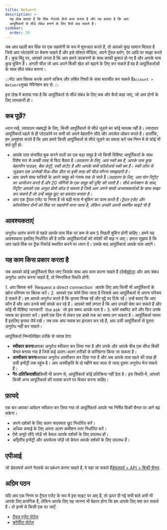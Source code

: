 ```yaml
---
title: Network
description: >-
  यह लेख बताता है कि विंक नेटवर्क कैसे काम करता है और यह बताता है कि आप
  आपूर्तिकर्ता से सीधे संबंध बनाने के लिए कैसे कह सकते हैं।
sidebar:
  order: 10
---
```


जब आप पहली बार विंक पर एक सहयोगी के रूप में शुरुआत करते हैं, तो आपको कुछ सामान मिलता है जिसे आप प्लेटफ़ॉर्म पर बेचना चाहते हैं और इसे सोशल मीडिया, अपने ट्रैवल ब्लॉग, ऐप आदि पर साझा करते हैं।
कुछ बिंदु पर, आपको लगता है कि आप हमारे उपकरणों के साथ काफी कुशल हो गए हैं और आपके पास कुछ बुकिंग हैं।
अगली चीज़ जो आप अपने बिक्री खेल को बढ़ाने के लिए कर सकते हैं वह है आपूर्तिकर्ताओं के साथ सीधे संबंध बनाना।

:::नोट
आप क्लिक करके अपने सक्रिय और लंबित रिश्तों के साथ बातचीत कर सकते हैं`Account > Network`मुख्य नेविगेशन बार से.
:::

इस लेख में बताया गया है कि आपूर्तिकर्ता से सीधे संबंध के लिए कब और कैसे कहा जाए, जो आप दोनों के लिए लाभकारी हो।

## कब पूछें?

ध्यान रखें, ज़्यादातर सहबद्धों के लिए, किसी आपूर्तिकर्ता से सीधे जुड़ने का कोई मतलब नहीं है। ज़्यादातर आपूर्तिकर्ता पहले से ही प्लेटफ़ॉर्म पर सभी को अपने बेहतरीन सौदे और अपसेल ऑफ़र करते हैं। हालाँकि, हम अनुशंसा करते हैं कि आप हमारे किसी आपूर्तिकर्ता से सीधे जुड़ने का प्रयास करें जब निम्न में से कोई भी शर्त पूरी हो:

* आपके पास संभावित बुक करने वालों का एक बड़ा समूह है जो किसी विशिष्ट आपूर्तिकर्ता के साथ विशेष रूप से अच्छी तरह से फिट बैठता है।*उदाहरण के लिए, आप स्की बम हैं, आपके पास कुछ बेहतरीन पाउडर, बैक कंट्री, स्की कंटेंट है और आपके सभी फ़ॉलोअर्स स्की बम हैं। स्की लॉज से जुड़कर एक अनोखी मिड-वीक डील या इसी तरह की चीज़ माँगना समझदारी है।*
* आप अपने साथ यात्रियों के अपने समूह को गंतव्य तक ले जाते हैं।*उदाहरण के लिए, आप योग रिट्रीट का आयोजन करते हैं और 20 योगियों के एक समूह की पुष्टि की जाती है। सीधे कनेक्शन के साथ, रिट्रीट आपको एक अनूठा प्रोमो कोड दे सकता है जिसे आप अपने साथी अभ्यासकर्ताओं के साथ साझा कर सकते हैं जो उन्हें समूह छूट का हकदार बनाता है।*
* आप एक ट्रैवल एजेंट या निगम हैं जो बड़ी मात्रा में बुकिंग का काम करते हैं।*ट्रैवल एजेंट और कॉरपोरेशन दोनों को विंक पर सहयोगी माना जाता है, लेकिन उनकी अपनी समर्पित साइटें भी हैं*

## आवश्यकताएं

अनुरोध आरंभ करने से पहले आपके पास विंक पर कम से कम 5 पिछली बुकिंग होनी चाहिए। हमने यह आवश्यकता इसलिए निर्धारित की है ताकि आपूर्तिकर्ताओं को संदेशों की बाढ़ न आए। हमारा सुझाव है कि आप पहले विंक पर ट्रैक रिकॉर्ड स्थापित करने पर ध्यान दें। उसके बाद आपूर्तिकर्ता आपके पास आएंगे।

## यह काम किस प्रकार करता है

जब आपको कोई आपूर्तिकर्ता मिल जाए जिसके साथ आप काम करना चाहते हैं (देखें[खोज](/studio/search/)) और आप संबंध अनुरोध आरंभ करना चाहते हैं, तो निम्नांकित स्थिति होगी:

<Steps>
  1. आप क्लिक करें `Request a direct connection` आपके लिए आए किसी भी आपूर्तिकर्ता के खोज परिणाम पर क्लिक करें।
  2. आपको एक फॉर्म दिया जाता है जिससे आप आपूर्तिकर्ता से अपना परिचय दे सकते हैं। हम आपसे अनुरोध करते हैं कि कृपया विनम्र रहें और मुद्दे पर टिके रहें। उन्हें बताएं कि आप कौन हैं और आप उनसे क्यों संपर्क कर रहे हैं। आपको क्यों लगता है कि आप उनकी सेवा कर सकते हैं और कोई भी विशिष्ट जानकारी `the ask` जो इस समय आपके पास है।
  3. फॉर्म सबमिट करें और फिर उनके जवाब का इंतज़ार करें। इसमें एक दिन से लेकर एक हफ़्ते तक का समय लग सकता है। आपूर्तिकर्ता व्यस्त हैं इसलिए कृपया धैर्य रखें। जब तक आप जवाब का इंतज़ार कर रहे हैं, आप उसी आपूर्तिकर्ता से दूसरा अनुरोध नहीं कर सकते।
</Steps>


आपूर्तिकर्ता निम्नलिखित तरीके से जवाब देगा:

* **स्वीकार करना**आपका अनुरोध स्वीकार कर लिया गया है और उनके और आपके बीच एक सीधा बिक्री चैनल बनाया गया है जिसे कई अलग-अलग तरीकों से कॉन्फ़िगर किया जा सकता है।
* **अस्वीकार करना**आपका अनुरोध अस्वीकार कर दिया गया है और अब आपके पास पहले की तरह ही उसी इन्वेंट्री तक पहुंच है। आप अस्वीकृति के दो महीने बाद जल्द से जल्द दूसरा अनुरोध भेज सकते हैं।
* **गैर-प्रतिक्रियाशील**किसी भी कारण से, आपूर्तिकर्ता कोई प्रतिक्रिया नहीं देता है। इस स्थिति में, आपको किसी अन्य आपूर्तिकर्ता की तलाश करने पर विचार करना चाहिए।

## फ़ायदे

एक बार आपका आवेदन स्वीकार कर लिया गया तो आपूर्तिकर्ता आपके नव निर्मित बिक्री चैनल पर आगे बढ़ सकेगा।

* अपने दर्शकों के लिए अलग सदस्यता छूट निर्धारित करें।
* अधिक कमाई के लिए अपना अलग कमीशन स्तर निर्धारित करें।
* ऐसे अनूठे सौदे जोड़ें जो केवल आपके दर्शकों के लिए उपलब्ध हों।
* अद्वितीय इन्वेंट्री और अपसेल्स जोड़ें जो केवल आपके दर्शकों के लिए उपलब्ध हैं।

## एपीआई

जो डेवलपर्स अपने नेटवर्क का प्रबंधन करना चाहते हैं, वे यहां जा सकते हैं[डेवलपर्स > API > बिक्री चैनल](/developers/apis/#sales-channel-api).

## अग्रिम पठन

यदि आप एक निगम या ट्रैवल एजेंट के रूप में इस साइट पर आए हैं, तो ऊपर दी गई सभी बातें अभी भी आपके लिए प्रासंगिक हैं, लेकिन आपके लिए यह जानना भी बेहतर होगा कि हम आपके लिए क्या कर सकते हैं। तो इनमें से किसी एक पर जाएँ:

* [ट्रैवल एजेंट पोर्टल](/travel-agent/what-is-agent/)
* [कॉर्पोरेट पोर्टल](/corporate/what-is-group/)

